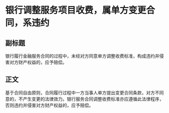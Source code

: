 # 银行调整服务项目收费，属单方变更合同，系违约
## 副标题
银行履行金融服务合同的过程中，未经对方同意单方调整收费标准，构成违约并侵害对方财产权益的，应予赔偿。
## 正文
基于合同自由原则，合同履行过程中一方当事人单方提出变更合同条款，对方不同意的，不产生变更的法律效力。银行服务合同调整收费标准亦应遵循此法律程序，否则违约并侵害对方财产权益的，应予赔偿。